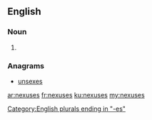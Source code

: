 ==English==

===Noun===
{{head|en|plural}}

# {{plural of|nexus|lang=en}}

===Anagrams===
* [[unsexes#English|unsexes]]

[[Category:English plurals ending in "-es"]]

[[ar:nexuses]]
[[fr:nexuses]]
[[ku:nexuses]]
[[my:nexuses]]